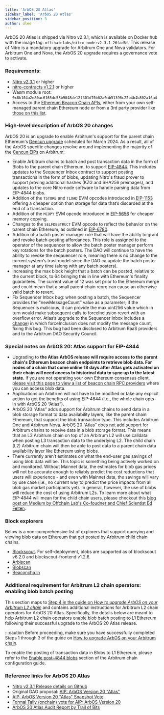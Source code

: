 ```yaml
---
title: 'ArbOS 20 Atlas'
sidebar_label: 'ArbOS 20 Atlas'
sidebar_position: 3
author: dlee
---
```


ArbOS 20 Atlas is shipped via Nitro v2.3.1, which is available on Docker hub with the image tag: `offchainlabs/nitro-node:v2.3.1-26fad6f`. This release of Nitro
is a mandatory upgrade for Arbitrum One and Nova validators. For Arbitrum One and Nova, the ArbOS 20 upgrade requires a governance vote to activate.

### Requirements:

- [Nitro v2.3.1](https://github.com/OffchainLabs/nitro/releases/tag/v2.3.1) or higher
- [nitro-contracts v1.2.1](https://github.com/OffchainLabs/nitro-contracts/releases/tag/v1.2.1) or higher
- Wasm module root: `0x8b104a2e80ac6165dc58b9048de12f301d70b02a0ab51396c22b4b4b802a16a4`
- Access to the [Ethereum Beacon Chain APIs](https://ethereum.github.io/beacon-APIs/#/), either from your own self-managed parent chain Ethereum node or from a
  3rd party provider like [those on this list](/run-arbitrum-node/04-l1-ethereum-beacon-chain-rpc-providers.mdx).

### High-level description of ArbOS 20 changes

ArbOS 20 is an upgrade to enable Arbitrum's support for the parent chain Ethereum's [Dencun upgrade](https://eips.ethereum.org/EIPS/eip-7569) scheduled for
March 2024. As a result, all of the ArbOS specific changes revolve around implementing the majority of the
[Cancun EIPs](https://github.com/ethereum/execution-specs/blob/master/network-upgrades/mainnet-upgrades/cancun.md) on Arbitrum:

- Enable Arbitrum chains to batch and post transaction data in the form of Blobs to the parent chain Ethereum, to support
  [EIP-4844](https://eips.ethereum.org/EIPS/eip-4844). This includes updates to the Sequencer Inbox contract to support posting transactions in the form of
  blobs, updating Nitro's fraud prover to support proving additional hashes (KZG and SHA256 preimages), and updates to the core Nitro node software to handle
  parsing data from EIP-4844 blobs.
- Addition of the `TSTORE` and `TLOAD` EVM opcodes introduced in [EIP-1153](https://eips.ethereum.org/EIPS/eip-1153) offering a cheaper option than storage for
  data that’s discarded at the end of a transaction.
- Addition of the `MCOPY` EVM opcode introduced in [EIP-5656](https://eips.ethereum.org/EIPS/eip-5656) for cheaper memory copying.
- Changes to the `SELFDESTRUCT` EVM opcode to reflect the behavior on the parent chain Ethereum, as outlined in
  [EIP-6780](https://eips.ethereum.org/EIPS/eip-6780).
- Addition of a batch poster manager role that will have the ability to grant and revoke batch-posting affordances. This role is assigned to the operator of the
  sequencer to allow the batch poster manager perform key rotations for the batch posters. The DAO will continue to have the ability to revoke the seqauencer
  role, meaning there is no change to the current system's trust model since the DAO ca update the batch poster manager at any time (along with any batch
  posters).
- Increasing the max block height that a batch can be posted, relative to the current block, to 64 bringing this in line with Ethereum's finality guarantees.
  The current value of 12 was set prior to the Ethereum merge and could mean that a small parent chain reorg can cause an otherwise valid batch to revert.
- Fix Sequencer Inbox bug: when posting a batch, the Sequencer provides the "newMessageCount” value as a parameter; if the Sequencer is malicious, it can
  provide the max uint256 value which in turn would make subsequent calls to forceInclusion revert with an overflow error. Atlas’s upgrade to the Sequencer
  inbox includes a [change](https://github.com/OffchainLabs/nitro-contracts/blob/dcc51066b26b84cb157cbeba2f9f492ab33f9093/src/bridge/SequencerInbox.sol#L327))
  in which forceInclusion does not modify the message count, fixing this bug. This bug had been disclosed to Arbitrum RaaS providers and to the Arbitrum DAO
  Security Council.

### Special notes on ArbOS 20: Atlas support for EIP-4844

- Upgrading to **the Atlas ArbOS release will require access to the parent chain's Ethereum beacon chain endpoints to retrieve blob data. For nodes of a chain
  that come online 18 days after Atlas gets activated on their chain will need access to historical data to sync up to the latest state.** If you are not
  operating your own Ethereum consensus client,
  [please visit this page to view a list of beacon chain RPC providers](/run-arbitrum-node/04-l1-ethereum-beacon-chain-rpc-providers.mdx) where you can access
  blob data.
- Applications on Arbitrum will not have to be modified or take any explicit action to get the benefits of using EIP-4844 (i.e., the whole chain opts-in with
  ArbOS 20 “Atlas”).
- ArbOS 20 “Atlas” adds support for Arbitrum chains to send data in a blob storage format to data availability layers, like the parent chain Ethereum, that
  support the blob transaction type. This includes Arbitrum One and Arbitrum Nova. ArbOS 20 “Atlas” does not add support for Arbitrum chains to receive data in
  a blob storage format. This means that an L3 Arbitrum chain on top of an Arbitrum L2 will use calldata when posting L3 transaction data to the underlying L2.
  The child chain (L2) Arbitrum chain will then be able to post data to a parent chain data availability layer like Ethereum using blobs.
- There currently aren’t estimates on what the end-user gas savings of using blob data will be. This topic is something being actively worked on and monitored.
  Without Mainnet data, the estimates for blob gas prices will not be accurate enough to reliably predict the cost reductions that users will experience - and
  even with Mainnet data, the savings will vary by use case (i.e., no current way to predict the price impacts from all blob gas market participants yet). In
  general, however, the use of blobs will reduce the cost of using Arbitrum L2s. To learn more about what EIP-4844 will mean for the child chain users, please
  checkout this
  [blog post on Medium by Offchain Lab's Co-foudner and Chief Scientist Ed Felten](https://medium.com/offchainlabs/eip-4844-what-does-it-mean-for-l2-users-5e86ebc4c028).

### Block explorers

Below is a non-comprehensive list of explorers that support querying and viewing blob data on Ethereum that get posted by Arbitrum child chain chains.

- [Blockscout](https://www.blockscout.com/). For self-deployment, blobs are supported as of blockscout v6.2.0 and blockscout-frontend v1.2.6.
- [Arbiscan](https://arbiscan.io/)
- [Blobscan](https://blobscan.com/)
- [Beaconcha.in](https://beaconcha.in/)

### Additional requirement for Arbitrum L2 chain operators: enabling blob batch posting

This section maps to
[Step 4 in the guide on _How to upgrade ArbOS on your Arbitrum L2 chain_](/launch-arbitrum-chain/02-configure-your-chain/common-configurations/13-arbos-upgrade.mdx#step-4-enable-arbos-specific-configurations-or-feature-flags-not-always-required)
and contains additional instructions for Arbitrum L2 chain operators for ArbOS 20 Atlas. Specifically, the details below are meant to help Arbitrum L2 chain
operators enable blob batch posting to L1 Ethereum following their successful upgrade to the ArbOS 20 Atlas release.

:::caution Before proceeding, make sure you have successfully completed Steps 1 through 3 of the guide on
[How to upgrade ArbOS on your Arbitrum chain](/launch-arbitrum-chain/02-configure-your-chain/common-configurations/13-arbos-upgrade.mdx).

To enable the posting of transaction data in Blobs to L1 Ethereum, please refer to the
[Enable post-4844 blobs](/launch-arbitrum-chain/02-configure-your-chain/common-configurations/14-enable-post-4844-blobs.mdx) section of the Arbitrum chain
configuration guide.

### Reference links for ArbOS 20 Atlas

- [Nitro v2.3.1 Release details on Github](https://github.com/OffchainLabs/nitro/releases/tag/v2.3.1)
- Original DAO proposal: [AIP: ArbOS Version 20 "Atlas"](https://forum.arbitrum.foundation/t/aip-arbos-version-20-atlas/20957)
- [AIP: ArbOS Version 20 "Atlas" Snapshot Vote](https://snapshot.org/#/arbitrumfoundation.eth/proposal/0x813a366e287a872ada13d4f8348e771c7aa2d8c3cb00b2be31539ceab5627513)
- [Formal Tally (onchain) vote for AIP: ArbOS Version 20](https://www.tally.xyz/gov/arbitrum/proposal/46905320292877192134536823079608810426433248493109520384601548724615383601450)
- [ArbOS 20 Atlas Audit Report by Trail of Bits](https://github.com/trailofbits/publications/blob/master/reviews/2024-02-offchainlabsarbos-securityreview.pdf)
